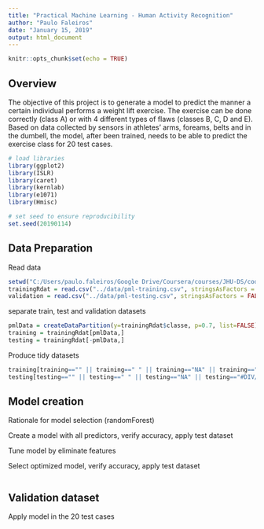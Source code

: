 ```yaml
---
title: "Practical Machine Learning - Human Activity Recognition"
author: "Paulo Faleiros"
date: "January 15, 2019"
output: html_document
---
```


```r
knitr::opts_chunk$set(echo = TRUE)
```

## Overview

The objective of this project is to generate a model to predict the manner a certain individual performs a weight lift exercise. The exercise can be done correctly (class A) or with 4 different types of flaws (classes B, C, D and E). Based on data collected by sensors in athletes' arms, foreams, belts and in the dumbell, the model, after been trained, needs to be able to predict the exercise class for 20 test cases.

```r
# load libraries
library(ggplot2)
library(ISLR)
library(caret)
library(kernlab)
library(e1071)
library(Hmisc)

# set seed to ensure reproducibility
set.seed(20190114)

```

## Data Preparation

Read data

```r
setwd("C:/Users/paulo.faleiros/Google Drive/Coursera/courses/JHU-DS/code")
trainingRdat = read.csv("../data/pml-training.csv", stringsAsFactors = FALSE)
validation = read.csv("../data/pml-testing.csv", stringsAsFactors = FALSE)

```

separate train, test and validation datasets
```r
pmlData = createDataPartition(y=trainingRdat$classe, p=0.7, list=FALSE)
training = trainingRdat[pmlData,]
testing = trainingRdat[-pmlData,]

```

Produce tidy datasets

```r
training[training=="" || training==" " || training=="NA" || training=="#DIV/0!"]<-NA
testing[testing=="" || testing==" " || testing=="NA" || testing=="#DIV/0!"]<-NA

```

## Model creation

Rationale for model selection (randomForest)

Create a model with all predictors, verify accuracy, apply test dataset

Tune model by eliminate features

Select optimized model, verify accuracy, apply test dataset


```r

```

## Validation dataset

Apply model in the 20 test cases



